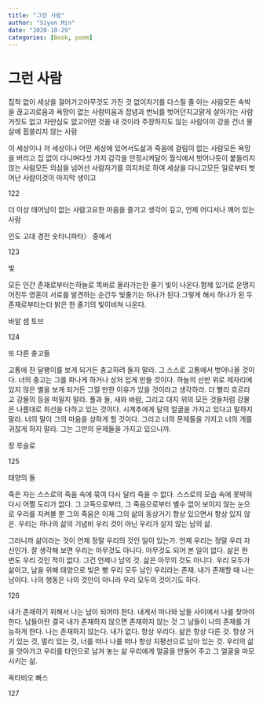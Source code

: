 ```yaml
---
title: "그런 사람"
author: "Siyun Min"
date: "2020-10-29"
categories: [Book, poem]
---
```

# 그런 사람

집착 없이 세상을 걸어가고아무것도 가진 것 없이자기를 다스릴 줄 아는 사람모든 속박을 끊고괴로움과 욕망이 없는 사람미움과 잡념과 번뇌를 벗어던지고맑게 살아가는 사람거짓도 없고 자만심도 없고어떤 것을 내 것이라 주장하지도 않는 사람이미 강을 건너 물살에 휩쓸리지 않는 사람

이 세상이나 저 세상이나 어떤 세상에 있어서도삶과 죽음에 걸림이 없는 사람모든 욕망을 버리고 집 없이 다니며다섯 가지 감각을 안정시켜달이 월식에서 벗어나듯이 붙들리지 않는 사람모든 의심을 넘어선 사람자기를 의지처로 하여 세상을 다니고모든 일로부터 벗어난 사람이것이 마지막 생이고

122

더 이상 태어남이 없는 사람고요한 마음을 즐기고 생각이 깊고, 언제 어디서나 깨어 있는 사람

인도 고대 경전 숫타니파타〉 중에서

123

빛

모든 인간 존재로부터는하늘로 똑바로 올라가는한 줄기 빛이 나온다.함께 있기로 운명지어진두 영혼이 서로를 발견하는 순간두 빛줄기는 하나가 된다.그렇게 해서 하나가 된 두 존재로부터는더 밝은 한 줄기의 빛이비쳐 나온다.

바알 셈 토브

124

또 다른 충고들

고통에 찬 달팽이를 보게 되거든 충고하려 들지 말라. 그 스스로 고통에서 벗어나올 것이다. 너의 충고는 그를 화나게 하거나 상처 입게 만들 것이다. 하늘의 선반 위로 제자리에 있지 않은 별을 보게 되거든 그럴 만한 이유가 있을 것이라고 생각하라. 더 빨리 흐르라고 강물의 등을 떠밀지 말라. 풀과 돌, 새와 바람, 그리고 대지 위의 모든 것들처럼 강물은 나름대로 최선을 다하고 있는 것이다. 시계추에게 달의 얼굴을 가지고 있다고 말하지 말라. 너의 말이 그의 마음을 상하게 할 것이다. 그리고 너의 문제들을 가지고 너의 개를 귀찮게 하지 말라. 그는 그만의 문제들을 가지고 있으니까.

장 루슬로

125

태양의 돌

죽은 자는 스스로의 죽음 속에 묶여 다시 달리 죽을 수 없다. 스스로의 모습 속에 못박혀 다시 어쩔 도리가 없다. 그 고독으로부터, 그 죽음으로부터 별수 없이 보이지 않는 눈으로 우리를 지켜볼 뿐 그의 죽음은 이제 그의 삶의 동상거기 항상 있으면서 항상 있지 않은. 우리는 하나의 삶의 기념비 우리 것이 아닌 우리가 살지 않는 남의 삶.

그러니까 삶이라는 것이 언제 정말 우리의 것인 일이 있는가. 언제 우리는 정말 우리 자신인가. 잘 생각해 보면 우리는 아무것도 아니다. 아무것도 되어 본 일이 없다. 삶은 한 번도 우리 것인 적이 없다. 그건 언제나 남의 것. 삶은 아무의 것도 아니다. 우리 모두가 삶이고, 남을 위해 태양으로 빚은 빵 우리 모두 남인 우리라는 존재. 내가 존재할 때 나는 남이다. 나의 행동은 나의 것만이 아니라 우리 모두의 것이기도 하다.

126

내가 존재하기 위해서 나는 남이 되어야 한다. 내게서 떠나와 남들 사이에서 나를 찾아야 한다. 남들이란 결국 내가 존재하지 않으면 존재하지 않는 것 그 남들이 나의 존재를 가능하게 한다. 나는 존재하지 않는다. 내가 없다. 항상 우리다. 삶은 항상 다른 것. 항상 거기 있는 것, 멀리 있는 것, 너를 떠나 나를 떠나 항상 지평선으로 남아 있는 것. 우리의 삶을 앗아가고 우리를 타인으로 남겨 놓는 삶 우리에게 얼굴을 만들어 주고 그 얼굴을 마모시키는 삶.

옥타비오 빠스

127